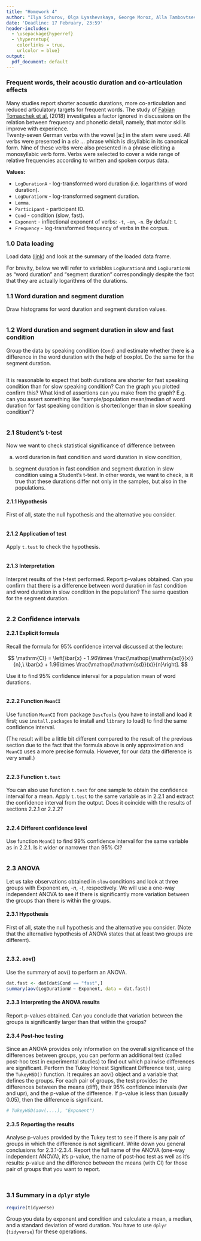 ```yaml
---
title: "Homework 4"
author: "Ilya Schurov, Olga Lyashevskaya, George Moroz, Alla Tambovtseva"
date: 'Deadline: 17 February, 23:59'
header-includes:
  - \usepackage{hyperref}
  - \hypersetup{
    colorlinks = true,
    urlcolor = blue}
output:
  pdf_document: default
---
```


### Frequent words, their acoustic duration and co-articulation effects

Many studies report shorter acoustic durations, more co-articulation and reduced articulatory targets for frequent words. The study of [Fabian Tomaschek et al.](https://www.semanticscholar.org/paper/Practice-makes-perfect-%3A-The-consequences-of-for-Tomaschek-Tucker/1e0dbc3787a6da84ffd4c3cae62f1340e4267694) (2018) investigates a factor ignored in discussions on the relation between frequency and phonetic detail, namely, that motor skills improve with experience.  
Twenty-seven German verbs with the vowel [a:] in the stem were used. All verbs were presented in a _sie ..._ phrase which is disyllabic in its canonical form. Nine of these verbs were also presented in a phrase eliciting a monosyllabic verb form. Verbs were selected to cover a wide range of relative frequencies according to written and spoken corpus data.  

**Values:**

* `LogDurationA` - log-transformed word duration (i.e. logarithms of word duration).
* `LogDurationW` - log-transformed segment duration.
* `Lemma`.
* `Participant` - participant ID.
* `Cond` - condition (slow, fast). 
* `Exponent` - inflectional exponent of verbs: `-t`, `-en`, `-n`. By default: t. 
* `Frequency` - log-transformed frequency of verbs in the corpus.

### 1.0 Data loading

Load data ([link](http://math-info.hse.ru/f/2018-19/ling-data/dur_word_frequency.csv)) and look at the summary of the loaded data frame.

For brevity, below we will refer to variables `LogDurationA` and `LogDurationW` as "word duration" and "segment duration" correspondingly despite the fact that they are actually logarithms of the durations.

### 1.1 Word duration and segment duration

Draw histograms for word duration and segment duration values.

```r

```

### 1.2 Word duration and segment duration in slow and fast condition

Group the data by speaking condition (`Cond`) and estimate whether there is a difference in the word duration with the help of boxplot. Do the same for the segment duration.

```r

```

It is reasonable to expect that both durations are shorter for fast speaking condition than for slow speaking condition? Can the graph you plotted confirm this? What kind of assertions can you make from the graph? E.g. can you assert something like "sample/population mean/median of word duration for fast speaking condition is shorter/longer than in slow speaking condition"?

```

```

### 2.1 Student's t-test

Now we want to check statistical significance of difference between 

(a) word durarion in fast condition and word duration in slow condition,

(b) segment duration in fast condition and segment duration in slow condition using a Student's t-test. In other words, we want to check, is it true that these durations differ not only in the samples, but also in the populations.

#### 2.1.1 Hypothesis

First of all, state the null hypothesis and the alternative you consider.

```

```

#### 2.1.2 Application of test

Apply `t.test` to check the hypothesis.

```r

```

#### 2.1.3 Interpretation

Interpret results of the t-test performed. Report p-values obtained. Can you confirm that there is a difference between word duration in fast condition and word duration in slow condition in the population? The same question for the segment duration.

```

```

### 2.2 Confidence intervals
#### 2.2.1 Explicit formula

Recall the formula for 95% confidence interval discussed at the lecture:

$$
\mathrm{CI} = \left[\bar{x} - 1.96\times \frac{\mathop{\mathrm{sd}}(x)}{n},\ \bar{x} + 1.96\times \frac{\mathop{\mathrm{sd}}(x)}{n}\right].
$$

Use it to find 95% confidence interval for a population mean of word durations.

```r

```

#### 2.2.2 Function `MeanCI`

Use function `MeanCI` from package `DescTools` (you have to install and load it first; use `install.packages` to install and `library` to load) to find the same confidence interval.

(The result will be a little bit different compared to the result of the previous section due to the fact that the formula above is only approximation and `MeanCI` uses a more precise formula. However, for our data the difference is very small.)

```r

```

#### 2.2.3 Function `t.test`

You can also use function `t.test` for one sample to obtain the confidence interval for a mean. Apply `t.test` to the same variable as in 2.2.1 and extract the confidence interval from the output. Does it coincide with the results of sections 2.2.1 or 2.2.2?

```r

```

#### 2.2.4 Different confidence level

Use function `MeanCI` to find 99% confidence interval for the same variable as in 2.2.1. Is it wider or narrower than 95% CI?

```r

```


### 2.3 ANOVA

Let us take observations obtained in `slow` conditions and look at three groups with Exponent _en_, _-n_, _-t_, respectively. 
We will use a one-way independent ANOVA to see if there is significantly more variation between the groups than there is within the groups.

#### 2.3.1 Hypothesis

First of all, state the null hypothesis and the alternative you consider. (Note that the alternative hypothesis of ANOVA states that at least two groups are different).

```

```

#### 2.3.2. aov()

Use the summary of aov() to perform an ANOVA.

```r
dat.fast <- dat[dat$Cond == "fast",]
summary(aov(LogDurationW ~ Exponent, data = dat.fast))
```

#### 2.3.3 Interpreting the ANOVA results

Report p-values obtained. Can you conclude that variation between the groups is significantly larger than that within the groups?

#### 2.3.4 Post-hoc testing

Since an ANOVA provides only information on the overall significance of the differences between groups, you can perform an additional test (called post-hoc test in experimental studies) to find out which pairwise differences are significant. Perform the Tukey Honest Significant Difference test, using the `TukeyHSD()` function. It requires an aov() object and a variable that defines the groups.
For each pair of groups, the test provides the differences between the means (diff), their 95% confidence intervals (lwr and upr), and the p-value of the difference. If p-value is less than \alpha (usually 0.05), then the difference is significant.

```r
# TukeyHSD(aov(....), "Exponent")
```

#### 2.3.5 Reporting the results

Analyse p-values provided by the Tukey test to see if there is any pair of groups in which the difference is not significant. Write down you general conclusions for 2.3.1-2.3.4. Report the full name of the ANOVA (one-way independent ANOVA), it's p-value, the name of post-hoc test as well as it's results: p-value and the difference between the means (with CI) for those pair of groups that you want to report.

```


```

### 3.1 Summary in a `dplyr` style

```r
require(tidyverse)
```

Group you data by exponent and condition and calculate a mean, a median, and a standard deviation of word duration. You have to use `dplyr` (`tidyverse`) for these operations.

